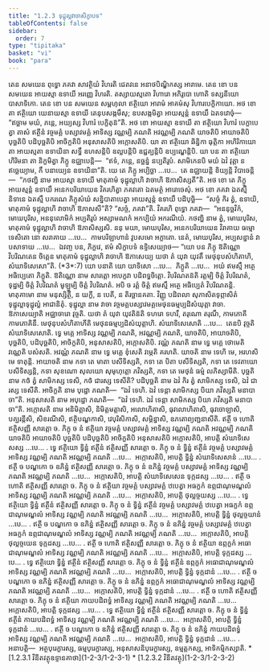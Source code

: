 ```yaml
---
title: "1.2.3 ទុដ្ឋុល្លវាចាសិក្ខាបទ"
tableOfContents: false
sidebar:
  order: 7
type: "tipitaka"
basket: "vi"
book: "para"
---
```



<DynamicBreadcrumb />

<Division number="283" book="para">

<Paragraph number="1133" book="para">
តេន សមយេន ពុទ្ធោ ភគវា សាវត្ថិយំ វិហរតិ ជេតវនេ អនាថបិណ្ឌិកស្ស អារាមេ. តេន ខោ បន សមយេន អាយស្មា ឧទាយី អរញ្ញេ វិហរតិ. តស្សាយស្មតោ វិហារោ អភិរូបោ ហោតិ ទស្សនីយោ បាសាទិកោ. តេន ខោ បន សមយេន សម្ពហុលា ឥត្ថិយោ អារាមំ អាគមំសុ វិហារបេក្ខិកាយោ. អថ ខោ តា ឥត្ថិយោ យេនាយស្មា ឧទាយី តេនុបសង្កមឹសុ; ឧបសង្កមិត្វា អាយស្មន្តំ ឧទាយឹ ឯតទវោចុំ—  “ឥច្ឆាម មយំ, ភន្តេ, អយ្យស្ស វិហារំ បេក្ខិតុន៑”តិ. អថ ខោ អាយស្មា ឧទាយី តា ឥត្ថិយោ វិហារំ បេក្ខាបេត្វា តាសំ ឥត្ថីនំ វច្ចមគ្គំ បស្សាវមគ្គំ អាទិស្ស វណ្ណម្បិ ភណតិ អវណ្ណម្បិ ភណតិ យាចតិបិ អាយាចតិបិ បុច្ឆតិបិ បដិបុច្ឆតិបិ អាចិក្ខតិបិ អនុសាសតិបិ អក្កោសតិបិ. យា តា ឥត្ថិយោ ឆិន្និកា ធុត្តិកា អហិរិកាយោ តា អាយស្មតា ឧទាយិនា សទ្ធឹ ឧហសន្តិបិ ឧល្លបន្តិបិ ឧជ្ជគ្ឃន្តិបិ ឧប្បណ្ឌេន្តិបិ. យា បន តា ឥត្ថិយោ ហិរិមនា តា និក្ខមិត្វា ភិក្ខូ ឧជ្ឈាបេន្តិ—  “ឥទំ, ភន្តេ, នច្ឆន្នំ នប្បតិរូបំ. សាមិកេនបិ មយំ ឯវំ វុត្តា ន ឥច្ឆេយ្យាម, កឹ បនាយ្យេន ឧទាយិនា”តិ. យេ តេ ភិក្ខូ អប្បិច្ឆា …បេ…  តេ ឧជ្ឈាយន្តិ ខិយ្យន្តិ វិបាចេន្តិ—  “កថញ្ហិ នាម អាយស្មា ឧទាយី មាតុគាមំ ទុដ្ឋុល្លាហិ វាចាហិ ឱភាសិស្សតី”តិ.



</Paragraph>

<Paragraph number="1134" book="para">
អថ ខោ តេ ភិក្ខូ អាយស្មន្តំ ឧទាយឹ អនេកបរិយាយេន វិគរហិត្វា ភគវតោ ឯតមត្ថំ អារោចេសុំ. អថ ខោ ភគវា ឯតស្មឹ និទានេ ឯតស្មឹ បករណេ ភិក្ខុសំឃំ សន្និបាតាបេត្វា អាយស្មន្តំ ឧទាយឹ បដិបុច្ឆិ—  “សច្ចំ កិរ ត្វំ, ឧទាយិ, មាតុគាមំ ទុដ្ឋុល្លាហិ វាចាហិ ឱភាសសី”តិ? “សច្ចំ, ភគវា”តិ. វិគរហិ ពុទ្ធោ ភគវា—  “អននុច្ឆវិកំ, មោឃបុរិស, អននុលោមិកំ អប្បតិរូបំ អស្សាមណកំ អកប្បិយំ អករណីយំ. កថញ្ហិ នាម ត្វំ, មោឃបុរិស, មាតុគាមំ ទុដ្ឋុល្លាហិ វាចាហិ ឱភាសិស្សសិ. ននុ មយា, មោឃបុរិស, អនេកបរិយាយេន វិរាគាយ ធម្មោ ទេសិតោ នោ សរាគាយ …បេ…  កាមបរិឡាហានំ វូបសមោ អក្ខាតោ. នេតំ, មោឃបុរិស, អប្បសន្នានំ វា បសាទាយ …បេ…  ឯវញ្ច បន, ភិក្ខវេ, ឥមំ សិក្ខាបទំ ឧទ្ទិសេយ្យាថ—



</Paragraph>

</Division>
<Division number="284" book="para">

<Paragraph number="1135" book="para">
<Emphasis>“យោ បន ភិក្ខុ ឱតិណ្ណោ វិបរិណតេន ចិត្តេន មាតុគាមំ ទុដ្ឋុល្លាហិ វាចាហិ ឱភាសេយ្យ យថា តំ យុវា យុវតឹ មេថុនុបសំហិតាហិ, សំឃាទិសេសោ”</Emphasis>តិ. (*3*:<Emphasis>7</Emphasis>)



</Paragraph>

</Division>
<Division number="285" book="para">

<Paragraph number="1136" book="para">
<Emphasis>យោ បនា</Emphasis>តិ យោ យាទិសោ …បេ…  <Emphasis>ភិក្ខូ</Emphasis>តិ …បេ…  អយំ ឥមស្មឹ អត្ថេ អធិប្បេតោ ភិក្ខូតិ.



</Paragraph>

<Paragraph number="1137" book="para">
<Emphasis>ឱតិណ្ណោ</Emphasis> នាម សារត្តោ អបេក្ខវា បដិពទ្ធចិត្តោ.



</Paragraph>

<Paragraph number="1138" book="para">
<Emphasis>វិបរិណតន៑</Emphasis>តិ រត្តម្បិ ចិត្តំ វិបរិណតំ, ទុដ្ឋម្បិ ចិត្តំ វិបរិណតំ មូឡ្ហម្បិ ចិត្តំ វិបរិណតំ. អបិ ច រត្តំ ចិត្តំ ឥមស្មឹ អត្ថេ អធិប្បេតំ វិបរិណតន្តិ.



</Paragraph>

<Paragraph number="1139" book="para">
<Emphasis>មាតុគាមោ</Emphasis> នាម មនុស្សិត្ថី, ន យក្ខី, ន បេតី, ន តិរច្ឆានគតា. វិញ្ញូ បដិពលា សុភាសិតទុព្ភាសិតំ ទុដ្ឋុល្លាទុដ្ឋុល្លំ អាជានិតុំ.



</Paragraph>

<Paragraph number="1140" book="para">
<Emphasis>ទុដ្ឋុល្លា</Emphasis> នាម <Emphasis>វាចា</Emphasis> វច្ចមគ្គបស្សាវមគ្គមេថុនធម្មប្បដិសំយុត្តា វាចា.



</Paragraph>

<Paragraph number="1141" book="para">
<Emphasis>ឱភាសេយ្យា</Emphasis>តិ អជ្ឈាចារោ វុច្ចតិ.



</Paragraph>

<Paragraph number="1142" book="para">
<Emphasis>យថា តំ យុវា យុវតិន៑</Emphasis>តិ ទហរោ ទហរឹ, តរុណោ តរុណឹ, កាមភោគី កាមភោគិនឹ.



</Paragraph>

<Paragraph number="1143" book="para">
<Emphasis>មេថុនុបសំហិតាហី</Emphasis>តិ មេថុនធម្មប្បដិសំយុត្តាហិ.



</Paragraph>

<Paragraph number="1144" book="para">
<Emphasis>សំឃាទិសេសោ</Emphasis>តិ …បេ…  តេនបិ វុច្ចតិ សំឃាទិសេសោតិ.



</Paragraph>

<Paragraph number="1145" book="para">
ទ្វេ មគ្គេ អាទិស្ស វណ្ណម្បិ ភណតិ, អវណ្ណម្បិ ភណតិ, យាចតិបិ, អាយាចតិបិ, បុច្ឆតិបិ, បដិបុច្ឆតិបិ, អាចិក្ខតិបិ, អនុសាសតិបិ, អក្កោសតិបិ.



</Paragraph>

<Paragraph number="1146" book="para">
<Emphasis>វណ្ណំ ភណតិ</Emphasis> នាម ទ្វេ មគ្គេ ថោមេតិ វណ្ណេតិ បសំសតិ.



</Paragraph>

<Paragraph number="1147" book="para">
<Emphasis>អវណ្ណំ ភណតិ</Emphasis> នាម ទ្វេ មគ្គេ ខុំសេតិ វម្ភេតិ គរហតិ.



</Paragraph>

<Paragraph number="1148" book="para">
<Emphasis>យាចតិ</Emphasis> នាម ទេហិ មេ, អរហសិ មេ ទាតុន្តិ.



</Paragraph>

<Paragraph number="1149" book="para">
<Emphasis>អាយាចតិ</Emphasis> នាម កទា តេ មាតា បសីទិស្សតិ, កទា តេ បិតា បសីទិស្សតិ, កទា តេ ទេវតាយោ បសីទិស្សន្តិ, កទា សុខណោ សុលយោ សុមុហុត្តោ ភវិស្សតិ, កទា តេ មេថុនំ ធម្មំ លភិស្សាមីតិ.



</Paragraph>

<Paragraph number="1150" book="para">
<Emphasis>បុច្ឆតិ</Emphasis> នាម កថំ ត្វំ សាមិកស្ស ទេសិ, កថំ ជារស្ស ទេសីតិ?



</Paragraph>

<Paragraph number="1151" book="para">
<Emphasis>បដិបុច្ឆតិ</Emphasis> នាម ឯវំ កិរ ត្វំ សាមិកស្ស ទេសិ, ឯវំ ជារស្ស ទេសីតិ.



</Paragraph>

<Paragraph number="1152" book="para">
<Emphasis>អាចិក្ខតិ</Emphasis> នាម បុដ្ឋោ ភណតិ—  “ឯវំ ទេហិ. ឯវំ ទេន្តា សាមិកស្ស បិយា ភវិស្សតិ មនាបា ចា”តិ.



</Paragraph>

<Paragraph number="1153" book="para">
<Emphasis>អនុសាសតិ</Emphasis> នាម អបុដ្ឋោ ភណតិ—  “ឯវំ ទេហិ. ឯវំ ទេន្តា សាមិកស្ស បិយា ភវិស្សតិ មនាបា ចា”តិ.



</Paragraph>

<Paragraph number="1154" book="para">
<Emphasis>អក្កោសតិ</Emphasis> នាម អនិមិត្តាសិ, និមិត្តមត្តាសិ, អលោហិតាសិ, ធុវលោហិតាសិ, ធុវចោឡាសិ, បគ្ឃរន្តីសិ, សិខរណីសិ, ឥត្ថិបណ្ឌកាសិ, វេបុរិសិកាសិ, សម្ភិន្នាសិ, ឧភតោព្យញ្ជនាសីតិ.



</Paragraph>

</Division>
<Division number="286" book="para">

<Paragraph number="1155" book="para">
ឥត្ថី ច ហោតិ ឥត្ថិសញ្ញី សារត្តោ ច. ភិក្ខុ ច នំ ឥត្ថិយា វច្ចមគ្គំ បស្សាវមគ្គំ អាទិស្ស វណ្ណម្បិ ភណតិ អវណ្ណម្បិ ភណតិ យាចតិបិ អាយាចតិបិ បុច្ឆតិបិ បដិបុច្ឆតិបិ អាចិក្ខតិបិ អនុសាសតិបិ អក្កោសតិបិ, អាបត្តិ សំឃាទិសេសស្ស …បេ… .



</Paragraph>

<Paragraph number="1156" book="para">
ទ្វេ ឥត្ថិយោ ទ្វិន្នំ ឥត្ថីនំ ឥត្ថិសញ្ញី សារត្តោ ច. ភិក្ខុ ច នំ ទ្វិន្នំ ឥត្ថីនំ វច្ចមគ្គំ បស្សាវមគ្គំ អាទិស្ស វណ្ណម្បិ ភណតិ អវណ្ណម្បិ ភណតិ …បេ…  អក្កោសតិបិ, អាបត្តិ ទ្វិន្នំ សំឃាទិសេសានំ …បេ… .



</Paragraph>

<Paragraph number="1157" book="para">
ឥត្ថី ច បណ្ឌកោ ច ឧភិន្នំ ឥត្ថិសញ្ញី សារត្តោ ច. ភិក្ខុ ច នំ ឧភិន្នំ វច្ចមគ្គំ បស្សាវមគ្គំ អាទិស្ស វណ្ណម្បិ ភណតិ អវណ្ណម្បិ ភណតិ …បេ…  អក្កោសតិបិ, អាបត្តិ សំឃាទិសេសេន ទុក្កដស្ស …បេ… .



</Paragraph>

<Paragraph number="1158" book="para">
ឥត្ថី ច ហោតិ ឥត្ថិសញ្ញី សារត្តោ ច. ភិក្ខុ ច នំ ឥត្ថិយា វច្ចមគ្គំ បស្សាវមគ្គំ ឋបេត្វា អធក្ខកំ ឧព្ភជាណុមណ្ឌលំ អាទិស្ស វណ្ណម្បិ ភណតិ អវណ្ណម្បិ ភណតិ …បេ…  អក្កោសតិបិ, អាបត្តិ ថុល្លច្ចយស្ស …បេ… .



</Paragraph>

<Paragraph number="1159" book="para">
ទ្វេ ឥត្ថិយោ ទ្វិន្នំ ឥត្ថីនំ ឥត្ថិសញ្ញី សារត្តោ ច. ភិក្ខុ ច នំ ទ្វិន្នំ ឥត្ថីនំ វច្ចមគ្គំ បស្សាវមគ្គំ ឋបេត្វា អធក្ខកំ ឧព្ភជាណុមណ្ឌលំ អាទិស្ស វណ្ណម្បិ ភណតិ អវណ្ណម្បិ ភណតិ …បេ…  អក្កោសតិបិ, អាបត្តិ ទ្វិន្នំ ថុល្លច្ចយានំ …បេ… .



</Paragraph>

<Paragraph number="1160" book="para">
ឥត្ថី ច បណ្ឌកោ ច ឧភិន្នំ ឥត្ថិសញ្ញី សារត្តោ ច. ភិក្ខុ ច នំ ឧភិន្នំ វច្ចមគ្គំ បស្សាវមគ្គំ ឋបេត្វា អធក្ខកំ ឧព្ភជាណុមណ្ឌលំ អាទិស្ស វណ្ណម្បិ ភណតិ អវណ្ណម្បិ ភណតិ …បេ…  អក្កោសតិបិ, អាបត្តិ ថុល្លច្ចយេន ទុក្កដស្ស …បេ… .



</Paragraph>

<Paragraph number="1161" book="para">
ឥត្ថី ច ហោតិ ឥត្ថិសញ្ញី សារត្តោ ច. ភិក្ខុ ច នំ ឥត្ថិយា ឧព្ភក្ខកំ អធោជាណុមណ្ឌលំ អាទិស្ស វណ្ណម្បិ ភណតិ អវណ្ណម្បិ ភណតិ …បេ…  អក្កោសតិបិ, អាបត្តិ ទុក្កដស្ស …បេ… .



</Paragraph>

<Paragraph number="1162" book="para">
ទ្វេ ឥត្ថិយោ ទ្វិន្នំ ឥត្ថីនំ ឥត្ថិសញ្ញី សារត្តោ ច. ភិក្ខុ ច នំ ទ្វិន្នំ ឥត្ថីនំ ឧព្ភក្ខកំ អធោជាណុមណ្ឌលំ អាទិស្ស វណ្ណម្បិ ភណតិ អវណ្ណម្បិ ភណតិ …បេ…  អក្កោសតិបិ, អាបត្តិ ទ្វិន្នំ ទុក្កដានំ …បេ… .



</Paragraph>

<Paragraph number="1163" book="para">
ឥត្ថី ច បណ្ឌកោ ច ឧភិន្នំ ឥត្ថិសញ្ញី សារត្តោ ច. ភិក្ខុ ច នំ ឧភិន្នំ ឧព្ភក្ខកំ អធោជាណុមណ្ឌលំ អាទិស្ស វណ្ណម្បិ ភណតិ អវណ្ណម្បិ ភណតិ …បេ…  អក្កោសតិបិ, អាបត្តិ ទ្វិន្នំ ទុក្កដានំ …បេ… .



</Paragraph>

<Paragraph number="1164" book="para">
ឥត្ថី ច ហោតិ ឥត្ថិសញ្ញី សារត្តោ ច. ភិក្ខុ ច នំ ឥត្ថិយា កាយបដិពទ្ធំ អាទិស្ស វណ្ណម្បិ ភណតិ អវណ្ណម្បិ ភណតិ …បេ…  អក្កោសតិបិ, អាបត្តិ ទុក្កដស្ស …បេ… .



</Paragraph>

<Paragraph number="1165" book="para">
ទ្វេ ឥត្ថិយោ ទ្វិន្នំ ឥត្ថីនំ ឥត្ថិសញ្ញី សារត្តោ ច. ភិក្ខុ ច នំ ទ្វិន្នំ ឥត្ថីនំ កាយបដិពទ្ធំ អាទិស្ស វណ្ណម្បិ ភណតិ អវណ្ណម្បិ ភណតិ …បេ…  អក្កោសតិបិ, អាបត្តិ ទ្វិន្នំ ទុក្កដានំ …បេ… .



</Paragraph>

<Paragraph number="1166" book="para">
ឥត្ថី ច បណ្ឌកោ ច ឧភិន្នំ ឥត្ថិសញ្ញី សារត្តោ ច. ភិក្ខុ ច នំ ឧភិន្នំ កាយបដិពទ្ធំ អាទិស្ស វណ្ណម្បិ ភណតិ អវណ្ណម្បិ ភណតិ …បេ…  អក្កោសតិបិ, អាបត្តិ ទ្វិន្នំ ទុក្កដានំ …បេ… .



</Paragraph>

</Division>
<Division number="287" book="para">

<Paragraph number="1167" book="para">
អនាបត្តិ—  អត្ថបុរេក្ខារស្ស, ធម្មបុរេក្ខារស្ស, អនុសាសនិបុរេក្ខារស្ស, ឧម្មត្តកស្ស, អាទិកម្មិកស្សាតិ.

</Paragraph>
</Division>

<TableOfContents book="para" section="1.2.3">
* [1.2.3.1 វិនីតវត្ថុឧទ្ទានគាថា](1-2-3/1-2-3-1)
* [1.2.3.2 វិនីតវត្ថុ](1-2-3/1-2-3-2)
</TableOfContents>